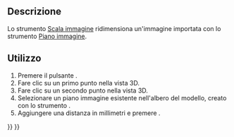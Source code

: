 <languages/>

{{Docnav/it
|[[Image_CreateImagePlane/it|Piano immagine]]
|
|[[Image_Workbench/it|Image]]
|IconL=Image_CreateImagePlane.svg
|IconR=
|IconC=Workbench_Image.svg
}}

{{GuiCommand/it
|Name=Image Scaling
|Name/it=Scala immagine
|MenuLocation=
|Workbenches=[[Image_Workbench/it|Image]]
|SeeAlso=[[Image_Open/it|Apri immagine]], [[Image_CreateImagePlane/it|Piano immagine]]
}}

<span id="Description"></span>
==Descrizione==

Lo strumento [[Image_Scaling/it|Scala immagine]] ridimensiona un'immagine importata con lo strumento [[Image_CreateImagePlane/it|Piano immagine]].

<span id="Usage"></span>
== Utilizzo ==

# Premere il pulsante {{Button|[[Image:Image_Scaling.svg|16px]] [[Image_Scaling/it|Scala]]}}.
# Fare clic su un primo punto nella vista 3D.
# Fare clic su un secondo punto nella vista 3D.
# Selezionare un piano immagine esistente nell'albero del modello, creato con lo strumento {{Button|[[Image:Image_CreateImagePlane.svg|16px]] [[Image_CreateImagePlane/it|Piano immagine]]}}.
# Aggiungere una distanza in millimetri e premere {{Button|OK}}.


{{Docnav/it
|[[Image_CreateImagePlane/it|Piano immagine]]
|
|[[Image_Workbench/it|Image]]
|IconL=Image_CreateImagePlane.svg
|IconR=
|IconC=Workbench_Image.svg
}}

{{Image Tools navi{{#translation:}}}}
{{Userdocnavi{{#translation:}}}}